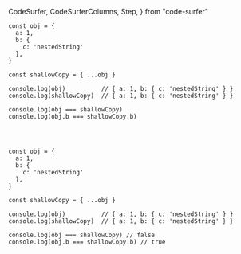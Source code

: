   CodeSurfer,
  CodeSurferColumns,
  Step,
} from "code-surfer"

<CodeSurfer>

```tsx showNumbers title="Object-Spread Quiz"
const obj = {
  a: 1,
  b: {
    c: 'nestedString'
  },
}

const shallowCopy = { ...obj }

console.log(obj)          // { a: 1, b: { c: 'nestedString' } }
console.log(shallowCopy)  // { a: 1, b: { c: 'nestedString' } }

console.log(obj === shallowCopy)
console.log(obj.b === shallowCopy.b)
```

```diff 1:8 title="Object-Spread Quiz"

```

```diff 10:11 title="Object-Spread Quiz"

```

```diff 13:14 title="Object-Spread Quiz"

```

```tsx showNumbers title="Object-Spread Quiz"
const obj = {
  a: 1,
  b: {
    c: 'nestedString'
  },
}

const shallowCopy = { ...obj }

console.log(obj)          // { a: 1, b: { c: 'nestedString' } }
console.log(shallowCopy)  // { a: 1, b: { c: 'nestedString' } }

console.log(obj === shallowCopy) // false
console.log(obj.b === shallowCopy.b) // true
```

</CodeSurfer>
